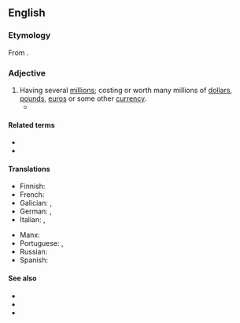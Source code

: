 {{also|multi-million}}
==English==

===Etymology===
From {{prefix|en|multi|million}}.

===Adjective===
{{head|en|adjective}}

# Having several [[million]]s; costing or worth many millions of [[dollar]]s, [[pound]]s, [[euro]]s or some other [[currency]].
#* {{quote-journal
|en
|date=April 6, 2017
|author=Samira Shackle
|title=On the frontline with Karachi’s ambulance drivers
|work=the Guardian
|url=https://www.theguardian.com/world/2017/apr/06/on-the-frontline-with-karachis-ambulance-drivers
|page=
|passage=Edhi lived in a humble, ascetic way, even as his charity became a '''multimillion'''-pound enterprise.}}

====Related terms====
* {{l|en|multimillionaire}}
* {{l|en|million}}

====Translations====
{{trans-top|having several millions}}
* Finnish: {{t|fi|monimiljoonainen}}
* French: {{t+|fr|multimillionnaire|m|f}}
* Galician: {{t|gl|multimillonario|m}}, {{t|gl|multimillonaria|f}}
* German: {{t+|de|millionenschwer}}, {{t|de|millionenteuer}}
* Italian: {{t|it|multimilionario|m}}, {{t|it|multimilionaria|f}}
{{trans-mid}}
* Manx: {{t|gv|yl-villioonagh}}
* Portuguese: {{t+|pt|multimilionário|m}}, {{t|pt|multimilionária|f}}
* Russian: {{t+|ru|многомиллио́нный}}
* Spanish: {{t+|es|multimillonario}}
{{trans-bottom}}

====See also====
* {{l|en|megamillion}}
* {{l|en|supermillion}}
* {{l|en|billion}}